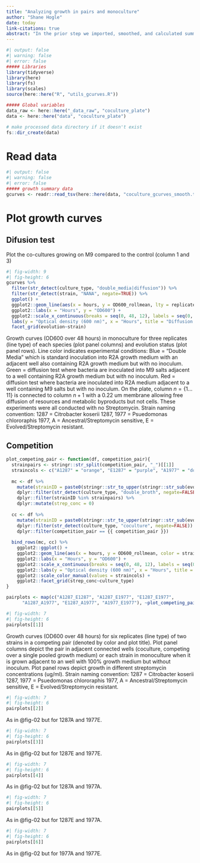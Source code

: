 ```yaml
---
title: "Analyzing growth in pairs and monoculture"
author: "Shane Hogle"
date: today
link-citations: true
abstract: "In the prior step we imported, smoothed, and calculated summary statistics for the species growth on the coculture plates. Here we will do some simple plots and analysis of the cocultures growth."
---
```


```r
#| output: false
#| warning: false
#| error: false
##### Libraries
library(tidyverse)
library(here)
library(fs)
library(scales)
source(here::here("R", "utils_gcurves.R"))

##### Global variables
data_raw <- here::here("_data_raw", "coculture_plate")
data <- here::here("data", "coculture_plate")

# make processed data directory if it doesn't exist
fs::dir_create(data)
```

# Read data

```r
#| output: false
#| warning: false
#| error: false
##### growth summary data
gcurves <- readr::read_tsv(here::here(data, "coculture_gcurves_smooth.tsv"))
```

# Plot growth curves

## Difusion test

Plot the co-cultures growing on M9 compared to the control (column 1 and 3)

::: {#fig-01}
```r
#| fig-width: 9
#| fig-height: 6
gcurves %>% 
  filter(str_detect(culture_type, "double_media|diffusion")) %>% 
  filter(str_detect(strain, "NANA", negate=TRUE)) %>% 
  ggplot() + 
  ggplot2::geom_line(aes(x = hours, y = OD600_rollmean, lty = replicate, color = culture_type, group = interaction(well, plate_name))) +
  ggplot2::labs(x = "Hours", y = "OD600") +
  ggplot2::scale_x_continuous(breaks = seq(0, 48, 12), labels = seq(0, 48, 12)) +
  labs(y = "Optical density (600 nm)", x = "Hours", title = "Diffusion test") +
  facet_grid(evolution~strain)
```
Growth curves (OD600 over 48 hours) in monoculture for three replicates (line type) of each species (plot panel columns) and evolution status (plot panel rows). Line color indicates experimental conditions: Blue = "Double Media" which is standard inoculation into R2A growth medium with an adjacent well also containing R2A growth medium but with no inoculum. Green = diffusion test where bacteria are inoculated into M9 salts adjacent to a well containing R2A growth medium but with no inoculum. Red  = diffusion test where bacteria are inoculated into R2A medium adjacent to a well containing M9 salts but with no inoculum. On the plate, column $n=\{1\dots11\}$ is connected to column $n+1$ with a 0.22 um membrane allowing free diffusion of resources and metabolic byproducts but not cells. These experiments were all conducted with no Streptomycin. Strain naming convention: 1287 = Citrobacter koserii 1287, 1977 = Psuedomonas chlororaphis 1977, A = Ancestral/Streptomycin sensitive, E = Evolved/Streptomycin resistant. 
:::

## Competition

```r
plot_competing_pair <- function(df, competition_pair){
  strainpairs <- stringr::str_split(competition_pair, "_")[[1]]
  straincols <- c("A1287" = "orange", "E1287" = "purple", "A1977" = "dodgerblue", "E1977" = "limegreen")
  
  mc <- df %>%
    mutate(strainID = paste0(stringr::str_to_upper(stringr::str_sub(evolution, start = 1, end=1)), str_extract(strain, "\\d+"))) %>% 
    dplyr::filter(str_detect(culture_type, "double_broth", negate=FALSE)) %>% 
    dplyr::filter(strainID %in% strainpairs) %>% 
    dplyr::mutate(strep_conc = 0)
  
  cc <- df %>%
    mutate(strainID = paste0(stringr::str_to_upper(stringr::str_sub(evolution, start = 1, end=1)), str_extract(strain, "\\d+"))) %>% 
    dplyr::filter(str_detect(culture_type, "coculture", negate=FALSE)) %>% 
    dplyr::filter(competition_pair == {{ competition_pair }})
  
  bind_rows(mc, cc) %>% 
    ggplot2::ggplot() + 
    ggplot2::geom_line(aes(x = hours, y = OD600_rollmean, color = strainID, lty = replicate, group = interaction(well, plate_name))) +
    ggplot2::labs(x = "Hours", y = "OD600") +
    ggplot2::scale_x_continuous(breaks = seq(0, 48, 12), labels = seq(0, 48, 12)) +
    ggplot2::labs(y = "Optical density (600 nm)", x = "Hours", title = paste(strainpairs, collapse=" + ")) +
    ggplot2::scale_color_manual(values = straincols) +
    ggplot2::facet_grid(strep_conc~culture_type)
}
```

```r
pairplots <- map(c("A1287_E1287", "A1287_E1977", "E1287_E1977",
      "A1287_A1977", "E1287_A1977", "A1977_E1977"), ~plot_competing_pair(gcurves, .x))
```

::: {#fig-02}
```r
#| fig-width: 7
#| fig-height: 6
pairplots[[1]]
```
Growth curves (OD600 over 48 hours) for six replicates (line type) of two strains in a competing pair (denoted by color and plot title). Plot panel columns depict the pair in adjacent connected wells (coculture, competing over a single pooled growth medium) or each strain in monoculture when it is grown adjacent to an well with 100% growth medium but without inoculum. Plot panel rows depict growth in different streptomycin concentrations (ug/ml). Strain naming convention: 1287 = Citrobacter koserii 1287, 1977 = Psuedomonas chlororaphis 1977, A = Ancestral/Streptomycin sensitive, E = Evolved/Streptomycin resistant. 
:::

::: {#fig-03}
```r
#| fig-width: 7
#| fig-height: 6
pairplots[[2]]
```
As in @fig-02 but for 1287A and 1977E.
:::

::: {#fig-04}
```r
#| fig-width: 7
#| fig-height: 6
pairplots[[3]]
```
As in @fig-02 but for 1287E and 1977E.
:::

::: {#fig-05}
```r
#| fig-width: 7
#| fig-height: 6
pairplots[[4]]
```
As in @fig-02 but for 1287A and 1977A.
:::

::: {#fig-06}
```r
#| fig-width: 7
#| fig-height: 6
pairplots[[5]]
```
As in @fig-02 but for 1287E and 1977A.
:::

::: {#fig-07}
```r
#| fig-width: 7
#| fig-height: 6
pairplots[[6]]
```
As in @fig-02 but for 1977A and 1977E.
:::
